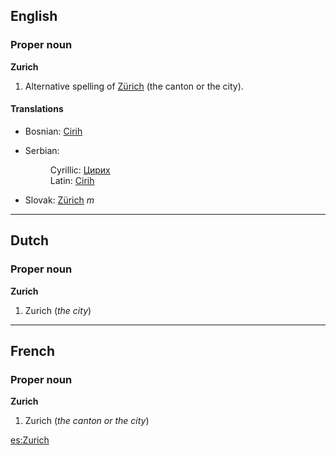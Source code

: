 ==English==
{{wikipedia}}
===Proper noun===
'''Zurich'''
#Alternative spelling of [[Zürich]] (the canton or the city).
====Translations====
{{top}}
*Bosnian: [[Cirih]] {{m}}
{{mid}}
*Serbian:
*:Cyrillic: [[Цирих]] {{m}}
*:Latin: [[Cirih]] {{m}}
*Slovak: [[Zürich]] ''m''
{{bottom}}

----

==Dutch==
===Proper noun===
'''Zurich'''

#Zurich (''the city'')

----
==French==
===Proper noun===
'''Zurich'''

#Zurich (''the canton or the city'')

[[es:Zurich]]
